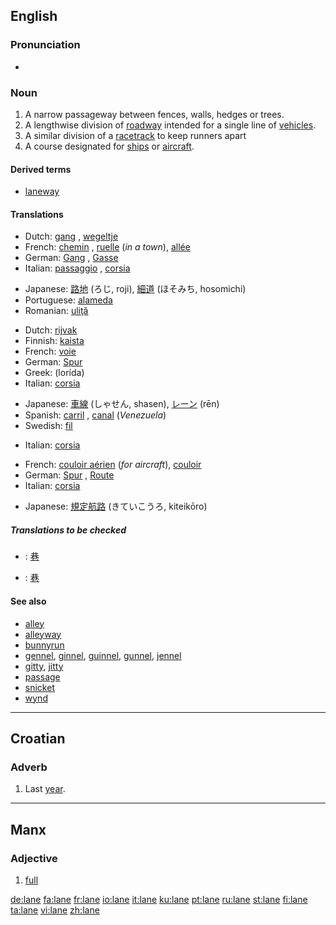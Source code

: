 {{see|Lane}}
==English==

===Pronunciation===
*{{audio|en-us-lane.ogg|Audio (US)}}
*:{{rhymes|eɪn}}

===Noun===
{{en-noun}}

# A narrow passageway between fences, walls, hedges or trees.
# A lengthwise division of [[roadway]] intended for a single line of [[vehicle]]s.
# A similar division of a [[racetrack]] to keep runners apart
# A course designated for [[ship]]s or [[aircraft]].

====Derived terms====
*[[laneway]]

====Translations====
{{trans-top|passageway}}
*Dutch: [[gang#German|gang]] {{m}}, [[wegeltje]] {{n}}
*French: [[chemin]] {{m}}, [[ruelle]] {{f}} (''in a town''), [[allée]] {{f}}
*German: [[Gang]] {{m}}, [[Gasse]] {{f}}
*Italian: [[passaggio]] {{m}}, [[corsia]] {{f}}
{{trans-mid}}
*Japanese: [[路地]] (ろじ, roji), [[細道]] (ほそみち, hosomichi)
*Portuguese: [[alameda]]
*Romanian: [[uliţă]] {{f}}
{{trans-bottom}}

{{trans-top|division of roadway}}
*Dutch: [[rijvak]] {{n}}
*Finnish: [[kaista]]
*French: [[voie]] {{f}}
*German: [[Spur]] {{f}}
*Greek: {{t|el|λωρίδα|f|}} (lorída)
*Italian: [[corsia]] {{f}}
{{trans-mid}}
*Japanese: [[車線]] (しゃせん, shasen), [[レーン]] (rēn)
*Spanish: [[carril]] {{m}}, [[canal]] {{m}} (''Venezuela'')
*Swedish: [[fil#Swedish|fil]] {{c}}
{{trans-bottom}}

{{trans-top|division of racetrack}}
*Italian: [[corsia]] {{f}}
{{trans-mid}}
{{trans-bottom}}

{{trans-top|course for ships or aircraft}}
*French: [[couloir aérien]] {{m}} (''for aircraft''), [[couloir]] {{m}}
*German: [[Spur]] {{f}}, [[Route]] {{f}}
*Italian: [[corsia]] {{f}}
{{trans-mid}}
*Japanese: [[規定航路]] (きていこうろ, kiteikōro)
{{trans-bottom}}

=====Translations to be checked=====
<!--Remove this section once all of the translations below have been moved into the tables above.-->
{{checktrans}}
*{{ttbc|Chinese}}: [[巷]]
*{{ttbc|CJKV Characters}}: [[巷]]

====See also====
*[[alley]]
*[[alleyway]]
*[[bunnyrun]]
*[[gennel]], [[ginnel]], [[guinnel]], [[gunnel]], [[jennel]]
*[[gitty]], [[jitty]]
*[[passage]]
*[[snicket]]
*[[wynd]]

----

==Croatian==

===Adverb===
{{infl|hr|adverb}}

# Last [[year]].

----

==Manx==

===Adjective===
{{infl|gv|adjective}}

# [[full]]

[[de:lane]]
[[fa:lane]]
[[fr:lane]]
[[io:lane]]
[[it:lane]]
[[ku:lane]]
[[pt:lane]]
[[ru:lane]]
[[st:lane]]
[[fi:lane]]
[[ta:lane]]
[[vi:lane]]
[[zh:lane]]